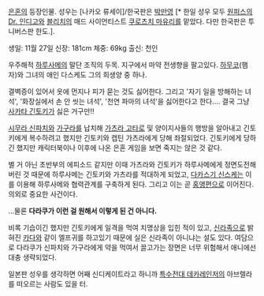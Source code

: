 [[은혼]]의 등장인물. 성우는 [나카오 류세이]/한국판은 [[박만영]] [* 한일 성우 모두 [[원피스]]의 [[Dr. 인디고]]와 [[블리치]]의 매드 사이언티스트 [[쿠로츠치 마유리]]를 맡았다. 다만 한국판은 투니버스판 한도.].

생일: 11월 27일
신장: 181cm
체중: 69kg
출신: 천인

우주해적 [[하루사메]]의 말단 조직의 두목. 지구에서 마약 전생향을 팔고있다. [[하무코]](햄자)와 그녀의 애인 다스케도 그의 희생양 중 하나.

결벽증이 있어서 옷에 먼지나 피가 묻는 것도 싫어한다. 그리고 '자기 일을 방해하는 녀석', '화장실에서 손 안 씻는 녀석', '천연 파마의 녀석'을 싫어한다고 한다…. 결국 그냥 [[사카타 긴토키]]가 싫은 거구만!!

[[시무라 신파치]]와 [[가구라]]를 납치해 [[가츠라 고타로]] 및 양이지사들의 행방을 알아내고 긴토키에게 복수하려고 했지만 긴토키와 캡틴 가츠라에게 당해 좌절되었다. 긴토키에게 당하긴 했지만 캐릭터북이나 이후에 나온 은혼 게임을 보면 죽지는 않은 것 같다.

별 거 아닌 초반부의 에피소드 같지만 이때 가츠라와 긴토키가 하루사메에게 정면도전해버린 것 때문에 하루사메는 긴토키와 가츠라를 적대하게 되었고, [[다카스기 신스케]]는 이를 이용해 하루사메와 협력관계를 구축하게 된다. 그리고 이는 곧 [[홍앵]]편으로 이어진다. 의외로 중요한 사건이다.

…물론 '''다라쿠가 이런 걸 원해서 이렇게 된 건 아니다.'''

비록 기습이긴 했지만 긴토키에게 일격을 먹여 치명상을 입힌 적이 있고, [[신라족]]으로 밝혀진 [[카다]]와 같이 엘프귀를 하고있기 때문에 실은 신라족이 아니냐는 설도 있다. 여담으로 다라쿠가 신파치와 가구라에게 약을 먹여서 끌고가는 장면은 너무 위험해서 애니에선 대충 생략되었다.

일본판 성우를 생각하면 어째 신디케이트라고 하니까 [[특수전대 데카레인저]]의 아브렐라를 떠오르는 사람도 있을 터.
